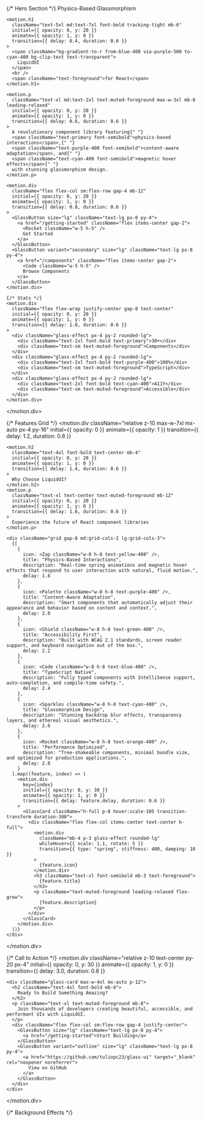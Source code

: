 
<div className="w-full min-h-screen relative overflow-hidden">
  {/* Hero Section */}
  <motion.section 
    className="relative z-10 flex flex-col items-center justify-center text-center py-20 px-4"
    initial={{ opacity: 0, y: 30 }}
    animate={{ opacity: 1, y: 0 }}
    transition={{ duration: 0.8 }}
    role="banner"
    aria-labelledby="hero-title"
  >
    <motion.div
      initial={{ scale: 0.8, opacity: 0 }}
      animate={{ scale: 1, opacity: 1 }}
      transition={{ delay: 0.2, duration: 0.6 }}
      className="mb-6"
    >
      <GlassBadge variant="outline" className="mb-4">
        <Sparkles className="w-4 h-4 mr-2" />
        Physics-Based Glassmorphism
      </GlassBadge>
    </motion.div>

    <motion.h1 
      className="text-5xl md:text-7xl font-bold tracking-tight mb-6"
      initial={{ opacity: 0, y: 20 }}
      animate={{ opacity: 1, y: 0 }}
      transition={{ delay: 0.4, duration: 0.6 }}
    >
      <span className="bg-gradient-to-r from-blue-400 via-purple-500 to-cyan-400 bg-clip-text text-transparent">
        LiquidUI
      </span>
      <br />
      <span className="text-foreground">for React</span>
    </motion.h1>
    
    <motion.p 
      className="text-xl md:text-2xl text-muted-foreground max-w-3xl mb-8 leading-relaxed"
      initial={{ opacity: 0, y: 20 }}
      animate={{ opacity: 1, y: 0 }}
      transition={{ delay: 0.6, duration: 0.6 }}
    >
      A revolutionary component library featuring{" "}
      <span className="text-primary font-semibold">physics-based interactions</span>,{" "}
      <span className="text-purple-400 font-semibold">content-aware adaptation</span>, and{" "}
      <span className="text-cyan-400 font-semibold">magnetic hover effects</span>{" "}
      with stunning glassmorphism design.
    </motion.p>

    <motion.div 
      className="flex flex-col sm:flex-row gap-4 mb-12"
      initial={{ opacity: 0, y: 20 }}
      animate={{ opacity: 1, y: 0 }}
      transition={{ delay: 0.8, duration: 0.6 }}
    >
      <GlassButton size="lg" className="text-lg px-8 py-4">
        <a href="/getting-started" className="flex items-center gap-2">
          <Rocket className="w-5 h-5" />
          Get Started
        </a>
      </GlassButton>
      <GlassButton variant="secondary" size="lg" className="text-lg px-8 py-4">
        <a href="/components" className="flex items-center gap-2">
          <Code className="w-5 h-5" />
          Browse Components
        </a>
      </GlassButton>
    </motion.div>

    {/* Stats */}
    <motion.div 
      className="flex flex-wrap justify-center gap-8 text-center"
      initial={{ opacity: 0, y: 20 }}
      animate={{ opacity: 1, y: 0 }}
      transition={{ delay: 1.0, duration: 0.6 }}
    >
      <div className="glass-effect px-4 py-2 rounded-lg">
        <div className="text-2xl font-bold text-primary">30+</div>
        <div className="text-sm text-muted-foreground">Components</div>
      </div>
      <div className="glass-effect px-4 py-2 rounded-lg">
        <div className="text-2xl font-bold text-purple-400">100%</div>
        <div className="text-sm text-muted-foreground">TypeScript</div>
      </div>
      <div className="glass-effect px-4 py-2 rounded-lg">
        <div className="text-2xl font-bold text-cyan-400">A11Y</div>
        <div className="text-sm text-muted-foreground">Accessible</div>
      </div>
    </motion.div>
  </motion.div>

  {/* Features Grid */}
  <motion.div 
    className="relative z-10 max-w-7xl mx-auto px-4 py-16"
    initial={{ opacity: 0 }}
    animate={{ opacity: 1 }}
    transition={{ delay: 1.2, duration: 0.8 }}
  >
    <motion.h2 
      className="text-4xl font-bold text-center mb-4"
      initial={{ opacity: 0, y: 20 }}
      animate={{ opacity: 1, y: 0 }}
      transition={{ delay: 1.4, duration: 0.6 }}
    >
      Why Choose LiquidUI?
    </motion.h2>
    <motion.p 
      className="text-xl text-center text-muted-foreground mb-12"
      initial={{ opacity: 0, y: 20 }}
      animate={{ opacity: 1, y: 0 }}
      transition={{ delay: 1.6, duration: 0.6 }}
    >
      Experience the future of React component libraries
    </motion.p>

    <div className="grid gap-8 md:grid-cols-2 lg:grid-cols-3">
      {[
        {
          icon: <Zap className="w-8 h-8 text-yellow-400" />,
          title: "Physics-Based Interactions",
          description: "Real-time spring animations and magnetic hover effects that respond to user interaction with natural, fluid motion.",
          delay: 1.8
        },
        {
          icon: <Palette className="w-8 h-8 text-purple-400" />,
          title: "Content-Aware Adaptation",
          description: "Smart components that automatically adjust their appearance and behavior based on content and context.",
          delay: 2.0
        },
        {
          icon: <Shield className="w-8 h-8 text-green-400" />,
          title: "Accessibility First",
          description: "Built with WCAG 2.1 standards, screen reader support, and keyboard navigation out of the box.",
          delay: 2.2
        },
        {
          icon: <Code className="w-8 h-8 text-blue-400" />,
          title: "TypeScript Native",
          description: "Fully typed components with IntelliSense support, auto-completion, and compile-time safety.",
          delay: 2.4
        },
        {
          icon: <Sparkles className="w-8 h-8 text-cyan-400" />,
          title: "Glassmorphism Design",
          description: "Stunning backdrop blur effects, transparency layers, and ethereal visual aesthetics.",
          delay: 2.6
        },
        {
          icon: <Rocket className="w-8 h-8 text-orange-400" />,
          title: "Performance Optimized",
          description: "Tree-shakeable components, minimal bundle size, and optimized for production applications.",
          delay: 2.8
        }
      ].map((feature, index) => (
        <motion.div
          key={index}
          initial={{ opacity: 0, y: 30 }}
          animate={{ opacity: 1, y: 0 }}
          transition={{ delay: feature.delay, duration: 0.6 }}
        >
          <GlassCard className="h-full p-8 hover:scale-105 transition-transform duration-300">
            <div className="flex flex-col items-center text-center h-full">
              <motion.div
                className="mb-4 p-3 glass-effect rounded-lg"
                whileHover={{ scale: 1.1, rotate: 5 }}
                transition={{ type: "spring", stiffness: 400, damping: 10 }}
              >
                {feature.icon}
              </motion.div>
              <h3 className="text-xl font-semibold mb-3 text-foreground">
                {feature.title}
              </h3>
              <p className="text-muted-foreground leading-relaxed flex-grow">
                {feature.description}
              </p>
            </div>
          </GlassCard>
        </motion.div>
      ))}
    </div>
  </motion.div>

  {/* Call to Action */}
  <motion.div 
    className="relative z-10 text-center py-20 px-4"
    initial={{ opacity: 0, y: 30 }}
    animate={{ opacity: 1, y: 0 }}
    transition={{ delay: 3.0, duration: 0.8 }}
  >
    <div className="glass-card max-w-4xl mx-auto p-12">
      <h2 className="text-4xl font-bold mb-6">
        Ready to Build Something Amazing?
      </h2>
      <p className="text-xl text-muted-foreground mb-8">
        Join thousands of developers creating beautiful, accessible, and performant UIs with LiquidUI.
      </p>
      <div className="flex flex-col sm:flex-row gap-4 justify-center">
        <GlassButton size="lg" className="text-lg px-8 py-4">
          <a href="/getting-started">Start Building</a>
        </GlassButton>
        <GlassButton variant="outline" size="lg" className="text-lg px-8 py-4">
          <a href="https://github.com/tuliopc23/glass-ui" target="_blank" rel="noopener noreferrer">
            View on GitHub
          </a>
        </GlassButton>
      </div>
    </div>
  </motion.div>

  {/* Background Effects */}
  <div className="absolute inset-0 pointer-events-none">
    <div className="absolute top-1/4 left-1/4 w-96 h-96 bg-blue-500/10 rounded-full blur-3xl" />
    <div className="absolute bottom-1/4 right-1/4 w-96 h-96 bg-purple-500/10 rounded-full blur-3xl" />
    <div className="absolute top-1/2 left-1/2 transform -translate-x-1/2 -translate-y-1/2 w-96 h-96 bg-cyan-500/5 rounded-full blur-3xl" />
  </div>
</div>